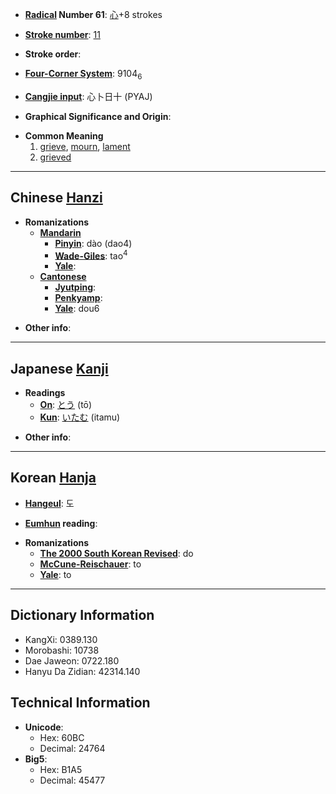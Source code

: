 * '''[[Wiktionary:Chinese radical index| Radical]] Number 61''': [[Wiktionary:Chinese radical index 心|心]]+8 strokes

* '''[[Wiktionary:Chinese total strokes index|Stroke number]]''': [[Wiktionary:Chinese total strokes index 11|11]]

* '''Stroke order''': 

* '''[[Wiktionary:Chinese four corner index|Four-Corner System]]''': 9104<sub>6</sub>

* '''[[Wiktionary:Chinese Cangjie index|Cangjie input]]''': 心卜日十 (PYAJ)

* '''Graphical Significance and Origin''': 

* '''Common Meaning'''
*#[[grieve]], [[mourn]], [[lament]]
*# [[grieved]]


----

== Chinese [[Hanzi]] ==

* '''Romanizations'''
** '''[[Mandarin]]'''
*** '''[[Pinyin]]''': dào (dao4)
*** '''[[Wade-Giles]]''': tao<sup>4</sup>
*** '''[[Yale]]''': 
** '''[[Cantonese]]'''
*** '''[[Jyutping]]''':
*** '''[[Penkyamp]]''': 
*** '''[[Yale]]''': dou6

* '''Other info''': 

----

== Japanese [[Kanji]] ==

* '''Readings'''
** '''[[On]]''': [[とう]] (tō)
** '''[[Kun]]''': [[いたむ]] (itamu)

* '''Other info''':  

----

== Korean [[Hanja]] ==

* '''[[Hangeul]]''': 도

* '''[[Eumhun]] reading''': 

* '''Romanizations'''
** '''[[The 2000 South Korean Revised Romanization|The 2000 South Korean Revised]]''': do
** '''[[McCune-Reischauer]]''': to
** '''[[Yale]]''': to

----

== Dictionary Information ==

* KangXi: 0389.130
* Morobashi: 10738
* Dae Jaweon: 0722.180
* Hanyu Da Zidian: 42314.140

== Technical Information ==

* '''Unicode''':
** Hex: 60BC
** Decimal: 24764
* '''Big5''':
** Hex: B1A5
** Decimal: 45477